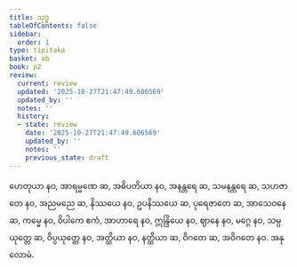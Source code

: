 ```yaml
---
title: သုဒ္ဓ
tableOfContents: false
sidebar:
  order: 1
type: tipitaka
basket: ab
book: p2
review:
  current: review
  updated: '2025-10-27T21:47:49.606569'
  updated_by: ''
  notes: ''
  history:
  - state: review
    date: '2025-10-27T21:47:49.606569'
    updated_by: ''
    notes: ''
    previous_state: draft
---
```



<ReviewStatus review={frontmatter.review} showDetails={true} />

<HypothesisAnnotation frontmatter={frontmatter} />

<DynamicBreadcrumb />

<Division number="55" book="p2" e="ch" v="38" p="60">

<Paragraph number="1118" book="p2">
ဟေတုယာ နဝ, အာရမ္မဏေ ဆ, အဓိပတိယာ နဝ, အနန္တရေ ဆ, သမနန္တရေ ဆ, သဟဇာတေ နဝ, အညမညေ ဆ, နိဿယေ နဝ, ဥပနိဿယေ ဆ, ပုရေဇာတေ ဆ, အာသေဝနေ ဆ, ကမ္မေ နဝ, ဝိပါကေ ဧကံ, အာဟာရေ နဝ, ဣန္ဒြိယေ နဝ, ဈာနေ နဝ, မဂ္ဂေ နဝ, သမ္ပယုတ္တေ ဆ, ဝိပ္ပယုတ္တေ နဝ, အတ္ထိယာ နဝ, နတ္ထိယာ ဆ, ဝိဂတေ ဆ, အဝိဂတေ နဝ.

</Paragraph>
</Division>

<Paragraph number="1119" type="center" book="p2">
အနုလောမံ.
</Paragraph>